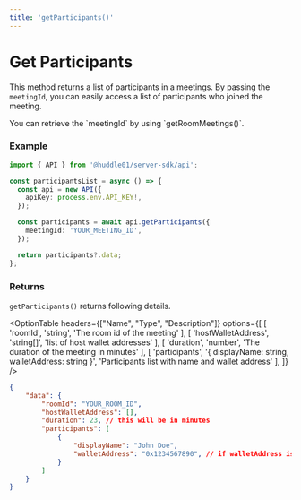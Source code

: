 ```yaml
---
title: 'getParticipants()'
---
```



# Get Participants 

This method returns a list of participants in a meetings. By passing the `meetingId`, you can 
easily access a list of participants who joined the meeting. 

<Callout>
You can retrieve the `meetingId` by using `getRoomMeetings()`. 
</Callout>

### Example 

```ts 
import { API } from '@huddle01/server-sdk/api';

const participantsList = async () => {
  const api = new API({
    apiKey: process.env.API_KEY!,
  });

  const participants = await api.getParticipants({
    meetingId: 'YOUR_MEETING_ID',
  });

  return participants?.data;
};
```

### Returns 

`getParticipants()` returns following details. 

<OptionTable
    headers={["Name", "Type", "Description"]}
    options={[
        [
            'roomId',
            'string',
            'The room id of the meeting'
        ],
        [
            'hostWalletAddress',
            'string[]',
            'list of host wallet addresses'
        ],
        [
            'duration',
            'number',
            'The duration of the meeting in minutes'
        ],
        [
            'participants',
            '{ displayName: string, walletAddress: string }',
            'Participants list with name and wallet address'
        ],
    ]}
/>

```json
{
    "data": {
        "roomId": "YOUR_ROOM_ID",
        "hostWalletAddress": [],
        "duration": 23, // this will be in minutes
        "participants": [
            {
                "displayName": "John Doe",
                "walletAddress": "0x1234567890", // if walletAddress is passed while creating token
            }
        ]
    }
}
```